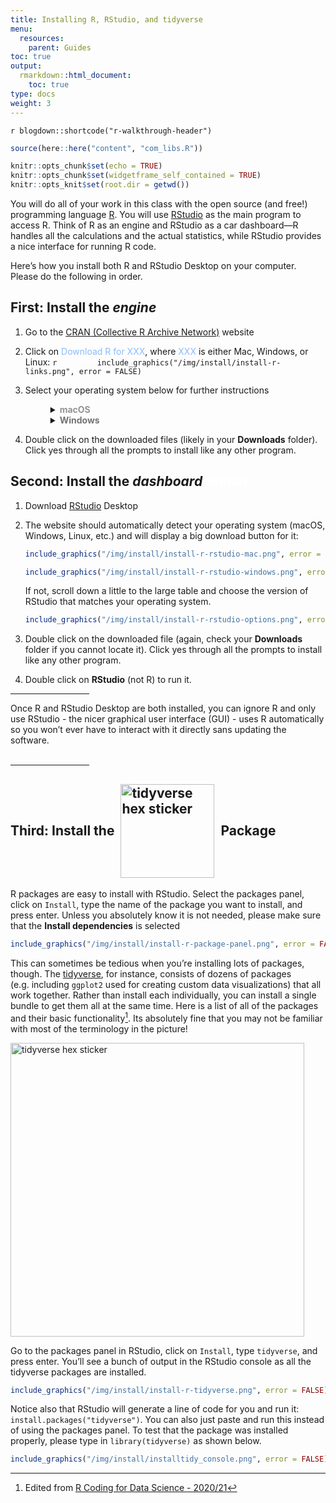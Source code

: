 ```yaml
---
title: Installing R, RStudio, and tidyverse
menu:
  resources:
    parent: Guides
toc: true
output:
  rmarkdown::html_document:
    toc: true
type: docs
weight: 3
---
```


`r blogdown::shortcode("r-walkthrough-header")`

<script src="https://code.iconify.design/iconify-icon/1.0.1/iconify-icon.min.js"></script>

<style>
details summary::-webkit-details-marker {
  display:none;
  }

ul {
  list-style-type: none;
  margin-left: 40px;
  }

.flex-group {
  display: inline-flex;
  justify-content: flex-start;
  padding: 0 auto;
  column-gap: 10px;
}

.flex-group .flex {
  display: inline-flex;
  flex: 1 1 auto;
  align-items: center;
}

</style>


```r
source(here::here("content", "com_libs.R"))
```

```r
knitr::opts_chunk$set(echo = TRUE)
knitr::opts_chunk$set(widgetframe_self_contained = TRUE) 
knitr::opts_knit$set(root.dir = getwd())
```

You will do all of your work in this class with the open source (and free!) programming language [R](https://cran.r-project.org/). You will use [RStudio](https://www.rstudio.com/) as the main program to access R. Think of R as an engine and RStudio as a car dashboard—R handles all the calculations and the actual statistics, while RStudio provides a nice interface for running R code.

<!--
# RStudio.cloud

Both R and RStudio are free, but it can sometimes be a pain to install and configure. To make life easier, you can use the free version of [RStudio.cloud](http://rstudio.cloud/) which lets you run a full instance of RStudio in your web browser with some limited capacity. However this means you won't have to install anything on your computer to get started with R. Over the course of the semester, you may want to wean yourself off of the service and install both R and RStudio these things locally.
-->

Here's how you install both R and RStudio Desktop on your computer. Please do the following in order.

## First: Install the *engine* <iconify-icon inline icon="carbon:logo-r-script" style="color: #1f65b8; vertical-align: -0.25em;" width="48"></iconify-icon>

1. Go to the <a target="_blank" href="https://cran.r-project.org/">CRAN (Collective R Archive Network)</a> website

2. Click on <span style="color:#89bbff;">Download R for XXX</span>, where <span style="color:#89bbff;">XXX</span> is either Mac, Windows, or Linux:
    ```r
        include_graphics("/img/install/install-r-links.png", error = FALSE)
    ```
3. Select your operating system below for further instructions
  + <details><summary><b><span style="color:#949494">macOS</span></b>&nbsp;&nbsp;&nbsp;<i class="fa-brands fa-apple"></i></summary>
    + <span style="color:#ffffff">Scroll down to the <span style="color:#89bbff;">.pkg</span> file that corresponds to your architecture (Intel or ARM). As of this writing, the  version for each is <span style="color:#89bbff;">R-4.2.1.pkg</span> but download the most current variant</span>
    ```r
include_graphics("/img/install/install-r-mac1.png", error = FALSE)
    ```
    + <span style="color:#ffffff">Then download and install <span style="color:#89bbff;"><a target="_blank" href="https://www.xquartz.org/">XQuartz</a></span></span>
    ```r
include_graphics("/img/install/install-r-mac2.png", error = FALSE)
    ```
    </details>
  + <details><summary><b><span style="color:#737373">Windows</span></b>&nbsp;&nbsp;&nbsp;<i class="fa-brands fa-windows"></i></summary>
    + <span style="color:#ffffff">Click <span style="color:#89bbff;">base</span> (or <span style="color:#89bbff; font-weight: bold;">install R for the first time</span>) and download it</span>
    ```r
        include_graphics("/img/install/install-r-windows1.png", error = FALSE)
    ```
    + <span style="color:#ffffff">Then download and install <span style="color:#89bbff;"><a target="_blank" href="https://cran.r-project.org/bin/windows/Rtools/">Rtools</a></span></span>
    ```r
        include_graphics("/img/install/install-r-windows2.png", error = FALSE)
    ```
</details>  
4. Double click on the downloaded files (likely in your **Downloads** folder). Click yes through all the prompts to install like any other program.


## Second: Install the *dashboard* <iconify-icon inline icon="file-icons:rstudio" style="color: #75aadb; vertical-align: -0.25em;" width="48"></iconify-icon> <span style="color:#ffffff;">Studio</span> 

1. Download [RStudio](https://www.rstudio.com/products/rstudio/download/#download) Desktop

2. The website should automatically detect your operating system (macOS, Windows, Linux, etc.) and will display a big download button for it:

    ```r
    include_graphics("/img/install/install-r-rstudio-mac.png", error = FALSE)
    ```
    
    ```r
    include_graphics("/img/install/install-r-rstudio-windows.png", error = FALSE)
    ```

    If not, scroll down a little to the large table and choose the version of RStudio that matches your operating system.
    
    ```r
    include_graphics("/img/install/install-r-rstudio-options.png", error = FALSE)
    ```

3. Double click on the downloaded file (again, check your **Downloads** folder if you cannot locate it). Click yes through all the prompts to install like any other program.

4. Double click on **RStudio** (not R) to run it.

<hr style="width:25%"> 

Once R and RStudio Desktop are both installed, you can ignore R and only use RStudio - the nicer graphical user interface (GUI) - uses R automatically so you won't ever have to interact with it directly sans updating the software.
<br>
<br>
<hr style="width:25%"> 

## <span class="flex-group"><span class="flex">Third: Install the</span> <span class="flex"><img src="../../hex-stickers/tidyverse.png" alt="tidyverse hex sticker" style="width:150px;"/></span><span class="flex">Package</span></span>

R packages are easy to install with RStudio. Select the packages panel, click on `Install`, type the name of the package you want to install, and press enter. Unless you absolutely know it is not needed, please make sure that the **Install dependencies** is selected

```r
include_graphics("/img/install/install-r-package-panel.png", error = FALSE)
```

This can sometimes be tedious when you're installing lots of packages, though. The [tidyverse](https://www.tidyverse.org/), for instance, consists of dozens of packages (e.g. including `ggplot2` used for creating custom data visualizations) that all work together. Rather than install each individually, you can install a single bundle to get them all at the same time. Here is a list of all of the packages and their basic functionality[^1]. Its absolutely fine that you may not be familiar with most of the terminology in the picture!

<img src="../../hex-stickers/tidyverse_packages_fns.png" alt="tidyverse hex sticker" style="width:470px;"/>

Go to the packages panel in RStudio, click on `Install`, type `tidyverse`, and press enter. You'll see a bunch of output in the RStudio console as all the tidyverse packages are installed.

```r
include_graphics("/img/install/install-r-tidyverse.png", error = FALSE)
```

Notice also that RStudio will generate a line of code for you and run it: `install.packages("tidyverse")`. You can also just paste and run this instead of using the packages panel. To test that the package was installed properly, please type in `library(tidyverse)` as shown below.

```r
include_graphics("/img/install/installtidy_console.png", error = FALSE)
```

[^1]: Edited from [R Coding for Data Science - 2020/21](https://bookdown.org/michela_cameletti/rcodingfordatascience/lecture-4-21122020.html)
